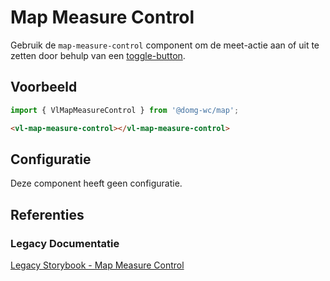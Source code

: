 
# Map Measure Control

<VluxMetaData id="map-controls-measure-control" />

Gebruik de `map-measure-control` component om de meet-actie aan of uit te zetten door behulp van een
[toggle-button](/docs/components-toggle-button--toggle-button-default).


## Voorbeeld

```js
import { VlMapMeasureControl } from '@domg-wc/map';
```

```html
<vl-map-measure-control></vl-map-measure-control>
```

<Canvas of={VlMapMeasureControlStories.MapMeasureControlDefault} />


## Configuratie

Deze component heeft geen configuratie.


## Referenties

### Legacy Documentatie

[Legacy Storybook - Map Measure Control](https://webcomponenten.omgeving.vlaanderen.be/storybook/?path=/docs/custom-elements-vl-map-vl-map-action-controls-vl-measure-control--default)
